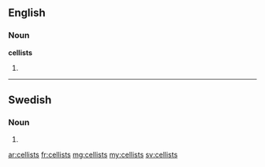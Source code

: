 ==English==

===Noun===
'''cellists'''

# {{plural of|cellist}}

----

==Swedish==

===Noun===
{{head|sv|noun form}}

# {{sv-noun-form-indef-gen|cellist}}

[[ar:cellists]]
[[fr:cellists]]
[[mg:cellists]]
[[my:cellists]]
[[sv:cellists]]